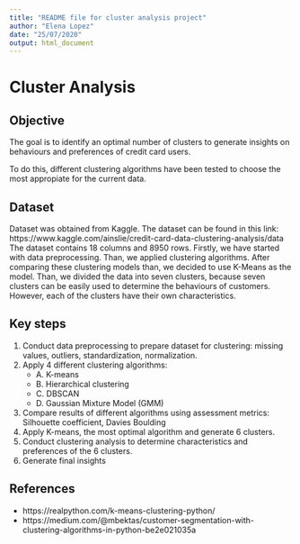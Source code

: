 ```yaml
---
title: "README file for cluster analysis project"
author: "Elena Lopez"
date: "25/07/2020"
output: html_document
---
```


# Cluster Analysis

## Objective
The goal is to identify an optimal number of clusters to generate insights on behaviours and preferences of credit card users.

To do this, different clustering algorithms have been tested to choose the most appropiate for the current data.  


## Dataset
Dataset was obtained from Kaggle. The dataset can be found in this link: https://www.kaggle.com/ainslie/credit-card-data-clustering-analysis/data
The dataset contains 18 columns and 8950 rows.
Firstly, we have started with data preprocessing. Than, we applied clustering algorithms. After comparing these clustering models than, we decided to use K-Means as the model. Than, we divided the data into seven clusters, because seven clusters can be easily used to determine the behaviours of customers. However, each of the clusters have their own characteristics.


## Key steps
1. Conduct data preprocessing to prepare dataset for clustering: missing values, outliers, standardization, normalization. 
2. Apply 4 different clustering algorithms:
      - A. K-means
      - B. Hierarchical clustering
      - C. DBSCAN
      - D. Gaussian Mixture Model (GMM)
3. Compare results of different algorithms using assessment metrics: Silhouette coefficient, Davies Boulding
4. Apply K-means, the most optimal algorithm and generate 6 clusters.
5. Conduct clustering analysis to determine characteristics and preferences of the 6 clusters. 
6. Generate final insights


## References
- https://realpython.com/k-means-clustering-python/
- https://medium.com/@mbektas/customer-segmentation-with-clustering-algorithms-in-python-be2e021035a